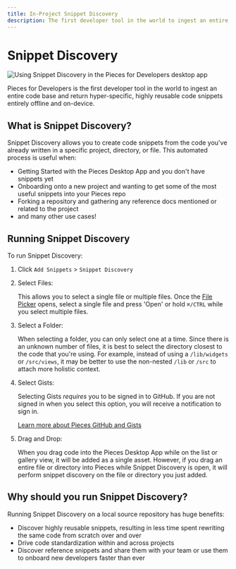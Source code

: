 ```yaml
---
title: In-Project Snippet Discovery
description: The first developer tool in the world to ingest an entire code base and return hyper-specific, highly reusable code snippets entirely offline and on-device.
---
```


<link rel="canonical" href="https://docs.pieces.app/product-highlights-and-benefits/in-project-snippet-discovery" />

# Snippet Discovery

![Using Snippet Discovery in the Pieces for Developers desktop app](https://storage.googleapis.com/pieces_static_resources/vs_code_marketplace/GIFs/SNIPPET_DISCOVERY_VS_CODE_MIN)

Pieces for Developers is the first developer tool in the world to ingest an entire code base and return hyper-specific, highly reusable code snippets entirely offline and on-device.

## What is Snippet Discovery?
Snippet Discovery allows you to create code snippets from the code you've already written in a specific project, directory, or file. This automated process is useful when:

- Getting Started with the Pieces Desktop App and you don't have snippets yet
- Onboarding onto a new project and wanting to get some of the most useful snippets into your Pieces repo
- Forking a repository and gathering any reference docs mentioned or related to the project
- and many other use cases!

## Running Snippet Discovery
To run Snippet Discovery:
1. Click `Add Snippets` > `Snippet Discovery`
2. Select Files:

    This allows you to select a single file or multiple files. Once the [File Picker](/product-highlights-and-benefits/saving-useful-developer-materials#pieces-desktop) opens, select a single file and press 'Open' or hold ``` ⌘/CTRL ``` while you select multiple files.

3. Select a Folder:

    When selecting a folder, you can only select one at a time. Since there is an unknown number of files, it is best to select the directory closest to the code that you're using. For example, instead of using a ` /lib/widgets ` or ` /src/views `, it may be better to use the non-nested ` /lib ` or ` /src ` to attach more holistic context.

4. Select Gists:

    Selecting Gists _requires_ you to be signed in to GitHub. If you are not signed in when you select this option, you will receive a notification to sign in.

    [Learn more about Pieces GitHub and Gists](/product-highlights-and-benefits/import-gists-from-github)

5. Drag and Drop:

    When you drag code into the Pieces Desktop App while on the list or gallery view, it will be added as a single asset. However, if you drag an entire file or directory into Pieces while Snippet Discovery is open, it will perform snippet discovery on the file or directory you just added.

## Why should you run Snippet Discovery?
Running Snippet Discovery on a local source repository has huge benefits:
  - Discover highly reusable snippets, resulting in less time spent rewriting the same code from scratch over and over
  - Drive code standardization within and across projects
  - Discover reference snippets and share them with your team or use them to onboard new developers faster than ever

